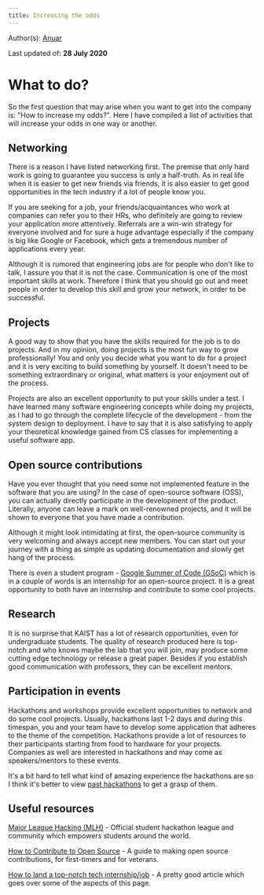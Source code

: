 ```yaml
---
title: Increasing the odds
---
```


Author(s): [Anuar](https://github.com/anuartb)

Last updated of: **28 July 2020**

# What to do?
So the first question that may arise when you want to get into the company is: "How to increase my odds?". Here I have compiled a list of activities that will increase your odds in one way or another.

## Networking
There is a reason I have listed networking first. The premise that only hard work is going to guarantee you success is only a half-truth. As in real life when it is easier to get new friends via friends, it is also easier to get good opportunities in the tech industry if a lot of people know you.

If you are seeking for a job, your friends/acquaintances who work at companies can refer you to their HRs, who definitely are going to review your application more attentively. Referrals are a win-win strategy for everyone involved and for sure a huge advantage especially if the company is big like Google or Facebook, which gets a tremendous number of applications every year.

Although it is rumored that engineering jobs are for people who don't like to talk, I assure you that it is not the case. Communication is one of the most important skills at work. Therefore I think that you should go out and meet people in order to develop this skill and grow your network, in order to be successful. 

## Projects
A good way to show that you have the skills required for the job is to do projects. And in my opinion, doing projects is the most fun way to grow professionally! You and only you decide what you want to do for a project and it is very exciting to build something by yourself. It doesn't need to be something extraordinary or original, what matters is your enjoyment out of the process.

Projects are also an excellent opportunity to put your skills under a test. I have learned many software engineering concepts while doing my projects, as I had to go through the complete lifecycle of the development - from the system design to deployment. I have to say that it is also satisfying to apply your theoretical knowledge gained from CS classes for implementing a useful software app. 

## Open source contributions
Have you ever thought that you need some not implemented feature in the software that you are using? In the case of open-source software (OSS), you can actually directly participate in the development of the product. Literally, anyone can leave a mark on well-renowned projects, and it will be shown to everyone that you have made a contribution. 

Although it might look intimidating at first, the open-source community is very welcoming and always accept new members. You can start out your journey with a thing as simple as updating documentation and slowly get hang of the process. 

There is even a student program - [Google Summer of Code (GSoC)](https://summerofcode.withgoogle.com/) which is in a couple of words is an internship for an open-source project.
It is a great opportunity to both have an internship and contribute to some cool projects. 

## Research
It is no surprise that KAIST has a lot of research opportunities, even for undergraduate students. The quality of research produced here is top-notch and who knows maybe the lab that you will join, may produce some cutting edge technology or release a great paper. Besides  if you establish good communication with professors, they can be excellent mentors. 

## Participation in events
Hackathons and workshops provide excellent opportunities to network and do some cool projects. 
Usually, hackathons last 1-2 days and during this timespan, you and your team have to develop some application that adheres to the theme of the competition. Hackathons provide a lot of resources to their participants starting from food to hardware for your projects. Companies as well are interested in hackathons and may come as speakers/mentors to these events.

It's a bit hard to tell what kind of amazing experience the hackathons are so I think it's better to view [past hackathons](https://mlh.io/seasons/2021/events) to get a grasp of them.

## Useful resources
[Major League Hacking (MLH)](https://mlh.io/) - Official student hackathon league and community which empowers students around the world. 

[How to Contribute to Open Source](https://opensource.guide/how-to-contribute/) - A guide to making open source contributions, for first-timers and for veterans.

[How to land a top-notch tech internship/job](https://www.freecodecamp.org/news/how-to-land-a-top-notch-tech-job-as-a-student-5c97fec82f3d/) - A pretty good article which goes over some of the aspects of this page.